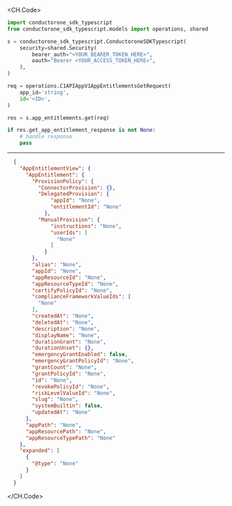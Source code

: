 
<CH.Code>
```python Get.py
import conductorone_sdk_typescript
from conductorone_sdk_typescript.models import operations, shared

s = conductorone_sdk_typescript.ConductoroneSDKTypescript(
    security=shared.Security(
        bearer_auth="<YOUR_BEARER_TOKEN_HERE>",
        oauth="Bearer <YOUR_ACCESS_TOKEN_HERE>",
    ),
)

req = operations.C1APIAppV1AppEntitlementsGetRequest(
    app_id='string',
    id='<ID>',
)

res = s.app_entitlements.get(req)

if res.get_app_entitlement_response is not None:
    # handle response
    pass
```
---

```json Example Response
  {
    "AppEntitlementView": {
      "AppEntitlement": {
        "ProvisionPolicy": {
          "ConnectorProvision": {},
          "DelegatedProvision": {
              "appId": "None",
              "entitlementId": "None"
            },
          "ManualProvision": {
              "instructions": "None",
              "userIds": [
                "None"
              ]
            }
        },
        "alias": "None",
        "appId": "None",
        "appResourceId": "None",
        "appResourceTypeId": "None",
        "certifyPolicyId": "None",
        "complianceFrameworkValueIds": [
          "None"
        ],
        "createdAt": "None",
        "deletedAt": "None",
        "description": "None",
        "displayName": "None",
        "durationGrant": "None",
        "durationUnset": {},
        "emergencyGrantEnabled": false,
        "emergencyGrantPolicyId": "None",
        "grantCount": "None",
        "grantPolicyId": "None",
        "id": "None",
        "revokePolicyId": "None",
        "riskLevelValueId": "None",
        "slug": "None",
        "systemBuiltin": false,
        "updatedAt": "None"
      },
      "appPath": "None",
      "appResourcePath": "None",
      "appResourceTypePath": "None"
    },
    "expanded": [
      {
        "@type": "None"
      }
    ]
  }
```
</CH.Code>
